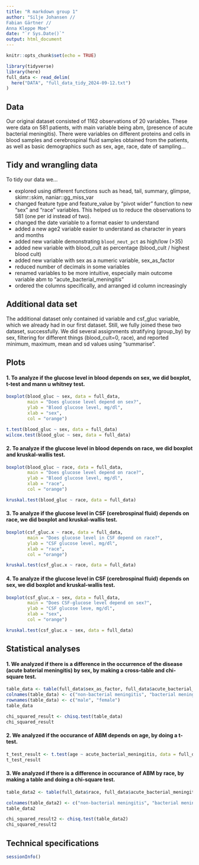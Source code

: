 ```yaml
---
title: "R markdown group 1"
author: "Silje Johansen //
Fabian Gärtner //
Anna Kleppe Moe"
date: "`r Sys.Date()`"
output: html_document
---
```


```r
knitr::opts_chunk$set(echo = TRUE)

library(tidyverse)
library(here)
full_data <- read_delim(
  here("DATA", "full_data_tidy_2024-09-12.txt")
)
```

## Data
Our original dataset consisted of  1162 observations of 20 variables. These were data on 581 patients, with main variable being abm, (presence of acute bacterial meningitis). There were variables on different proteins and cells in blood samples and cerebrospinal fluid samples obtained from the patients, as well as basic demographics such as sex, age, race, date of sampling...

## Tidy and wrangling data
To tidy our data we...

- explored using different functions such as 
head, tail, summary, glimpse, skimr::skim, naniar::gg_miss_var
- changed feature type and feature_value by "pivot wider" function to new "sex" and "race" variables. This helped us to reduce the observations to 581 (one per id instead of two).
- changed the date variable to a format easier to understand
- added a new age2 variable easier to understand as character in years and months
- added new variable demonstrating `blood_neut_pct` as high/low (>35)
- added new variable with blood_cult as percentage (blood_cult / highest blood cult)
- added new variable with sex as a numeric variable, sex_as_factor 
- reduced number of decimals in some variables
- renamed variables to be more intuitive, especially main outcome variable abm to "acute_bacterial_meningitis"
- ordered the columns specifically, and arranged id column increasingly

## Additional data set
The additional dataset only contained id variable and csf_gluc variable, which we already had in our first dataset. Still, we fully joined these two dataset, successfully. We did several assignments stratifying (group_by) by sex, filtering for different things (blood_cult=0, race), and reported minimum, maximum, mean and sd values using "summarise". 


## Plots
#### 1. To analyze if the glucose level in blood depends on sex, we did boxplot, t-test and mann u whitney test.
```r
boxplot(blood_gluc ~ sex, data = full_data,
        main = "Does glucose level depend on sex?",
        ylab = "Blood glucose level, mg/dl",
        xlab = "sex",
        col = "orange")

t.test(blood_gluc ~ sex, data = full_data)
wilcox.test(blood_gluc ~ sex, data = full_data)
```


#### 2. To analyze if the glucose level in blood depends on race, we did boxplot and kruskal-wallis test.
```r
boxplot(blood_gluc ~ race, data = full_data,
        main = "Does glucose level depend on race?",
        ylab = "Blood glucose level, mg/dl",
        xlab = "race",
        col = "orange")

kruskal.test(blood_gluc ~ race, data = full_data)

```


#### 3. To analyze if the glucose level in CSF (cerebrospinal fluid) depends on race, we did boxplot and kruskal-wallis test.
```r
boxplot(csf_gluc.x ~ race, data = full_data,
        main = "Does glucose level in CSF depend on race?",
        ylab = "CSF glucose level, mg/dl",
        xlab = "race",
        col = "orange")

kruskal.test(csf_gluc.x ~ race, data = full_data)
```


#### 4. To analyze if the glucose level in CSF (cerebrospinal fluid) depends on sex, we did boxplot and kruskal-wallis test.
```r
boxplot(csf_gluc.x ~ sex, data = full_data,
        main = "Does CSF-glucose level depend on sex?",
        ylab = "CSF glucose leve, mg/dl",
        xlab = "sex",
        col = "orange")

kruskal.test(csf_gluc.x ~ sex, data = full_data)
```


## Statistical analyses
#### 1. We analyzed if there is a difference in the occurrence of the disease (acute baterial meningitis) by sex, by making a cross-table and chi-square test.

```r
table_data <- table(full_data$sex_as_factor, full_data$acute_bacterial_meningitis)
colnames(table_data) <- c("non-bacterial meningitis", "bacterial meningitis")
rownames(table_data) <- c("male", "female")
table_data

chi_squared_result <- chisq.test(table_data)
chi_squared_result
```

#### 2. We analyzed if the occurance of ABM depends on age, by doing a t-test. 
```r
t_test_result <- t.test(age ~ acute_bacterial_meningitis, data = full_data)
t_test_result

```

#### 3. We analyzed if there is a difference in occurance of ABM by race, by making a table and doing a chi-square test. 
```r
table_data2 <- table(full_data$race, full_data$acute_bacterial_meningitis)

colnames(table_data2) <- c("non-bacterial meningitis", "bacterial meningitis")
table_data2

chi_squared_result2 <- chisq.test(table_data2)
chi_squared_result2
```


## Technical specifications
```r
sessionInfo()
```

